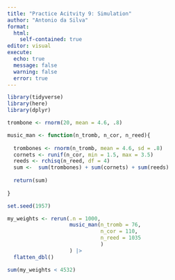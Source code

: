 ---
title: "Practice Acitvity 9: Simulation"
author: "Antonio da Silva"
format: 
  html:
    self-contained: true
editor: visual
execute: 
  echo: true
  message: false
  warning: false
  error: true
---

```{r}
library(tidyverse)
library(here)
library(dplyr)
```

```{r}
trombone <- rnorm(20, mean = 4.6, .8)


```

```{r}
music_man <- function(n_tromb, n_cor, n_reed){
  
  trombones <- rnorm(n_tromb, mean = 4.6, sd = .8)
  cornets <- runif(n_cor, min = 1.5, max = 3.5)
  reeds <- rchisq(n_reed, df = 4)
  sum <-  sum(trombones) + sum(cornets) + sum(reeds)
  
  return(sum)
  
}

set.seed(1957)

my_weights <- rerun(.n = 1000, 
                    music_man(n_tromb = 76,
                              n_cor = 110, 
                              n_reed = 1035
                              )
                    ) |> 
  flatten_dbl()

sum(my_weights < 4532)
```
